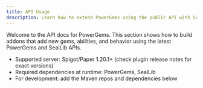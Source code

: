 ```yaml
---
title: API Usage
description: Learn how to extend PowerGems using the public API with SealLib.
---
```


Welcome to the API docs for PowerGems. This section shows how to build addons that add new gems, abilities, and behavior using the latest PowerGems and SealLib APIs.

- Supported server: Spigot/Paper 1.20.1+ (check plugin release notes for exact versions)
- Required dependencies at runtime: PowerGems, SealLib
- For development: add the Maven repos and dependencies below

<Cards>
  <Card title="Getting set up" href="/api-usage/getting-set-up" />
  <Card title="FAQ" href="/faq" />
</Cards>
